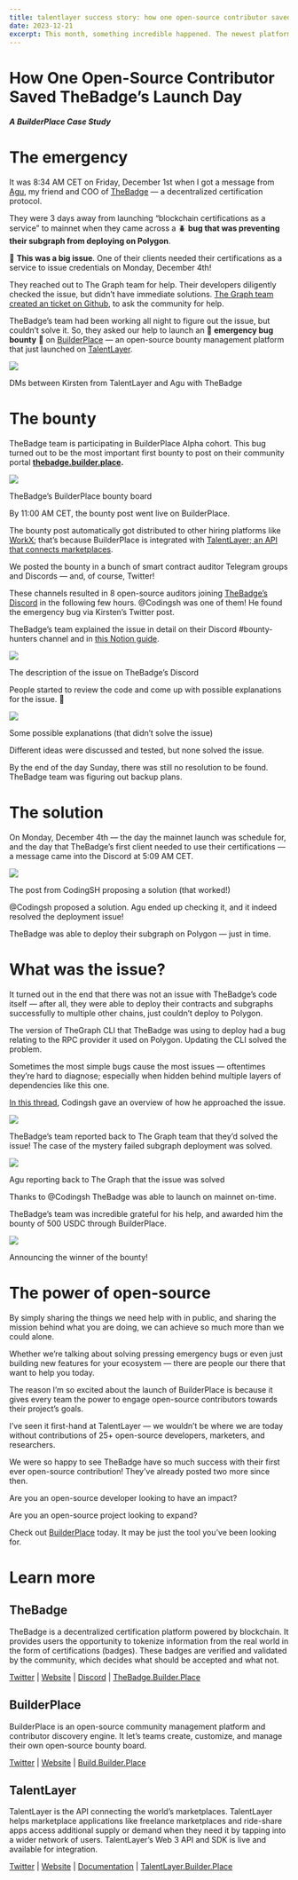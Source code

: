 ```yaml
---
title: talentlayer success story: how one open-source contributor saved TheBadge’s launch day
date: 2023-12-21
excerpt: This month, something incredible happened. The newest platform to launch on TalentLayer, #BuilderPlace, ended up helping a startup solve an emergency bug that was preventing their mainnet launch! It all started at 8:34 AM on Friday,...
---
```

  
# How One Open-Source Contributor Saved TheBadge’s Launch Day

##### A BuilderPlace Case Study

# The emergency

It was 8:34 AM CET on Friday, December 1st when I got a message from  [Agu](https://twitter.com/Agupane), my friend and COO of  [TheBadge](https://www.thebadge.xyz/)  — a decentralized certification protocol.

They were 3 days away from launching “blockchain certifications as a service” to mainnet when they came across a 🪲  **bug that was preventing their subgraph from deploying on Polygon**.

🤯  **This was a big issue**. One of their clients needed their certifications as a service to issue credentials on Monday, December 4th!

They reached out to The Graph team for help. Their developers diligently checked the issue, but didn’t have immediate solutions.  [The Graph team created an ticket on Github](https://github.com/graphprotocol/graph-node/issues/5035), to ask the community for help.

TheBadge’s team had been working all night to figure out the issue, but couldn’t solve it. So, they asked our help to launch an 🚨  **emergency bug bounty**  🚨 on  [BuilderPlace](https://builder.place/)  — an open-source bounty management platform that just launched on  [TalentLayer](https://docs.talentlayer.org/).

![](https://miro.medium.com/v2/resize:fit:1400/1*D__-0tvavXMAgRL22dz-eQ.png)

DMs between Kirsten from TalentLayer and Agu with TheBadge

# The bounty

TheBadge team is participating in BuilderPlace Alpha cohort. This bug turned out to be the most important first bounty to post on their community portal  [**thebadge.builder.place**](http://thebadge.builder.place/)**.**

![](https://miro.medium.com/v2/resize:fit:1400/1*DQhQPV4EApGyjj67cgADOw.png)

TheBadge’s BuilderPlace bounty board

By 11:00 AM CET, the bounty post went live on BuilderPlace.

The bounty post automatically got distributed to other hiring platforms like  [WorkX](https://workx.io/); that’s because BuilderPlace is integrated with  [TalentLayer; an API that connects marketplaces](https://docs.talentlayer.org/).

We posted the bounty in a bunch of smart contract auditor Telegram groups and Discords — and, of course, Twitter!

These channels resulted in 8 open-source auditors joining  [TheBadge’s Discord](https://discord.com/invite/FTxtkgbAC4)  in the following few hours. @Codingsh was one of them! He found the emergency bug via Kirsten’s Twitter post.

TheBadge’s team explained the issue in detail on their Discord #bounty-hunters channel and in  [this Notion guide](https://www.notion.so/Emergency-Bug-Bounty-9f51733fe88540ccb5b6fbe4f7cdcc93?pvs=21).

![](https://miro.medium.com/v2/resize:fit:1400/1*JJvvnAdXUUvm1d10eH7EAg.png)

The description of the issue on TheBadge’s Discord

People started to review the code and come up with possible explanations for the issue. 🤔

![](https://miro.medium.com/v2/resize:fit:1400/1*WDdfe70fCUqSz-oSRh5E6A.png)

Some possible explanations (that didn’t solve the issue)

Different ideas were discussed and tested, but none solved the issue.

By the end of the day Sunday, there was still no resolution to be found. TheBadge team was figuring out backup plans.

# The solution

On Monday, December 4th — the day the mainnet launch was schedule for, and the day that TheBadge’s first client needed to use their certifications — a message came into the Discord at 5:09 AM CET.

![](https://miro.medium.com/v2/resize:fit:1400/1*ZgMA6BW0FAtjQuVkIPC0iw.png)

The post from CodingSH proposing a solution (that worked!)

@Codingsh proposed a solution. Agu ended up checking it, and it indeed resolved the deployment issue!

TheBadge was able to deploy their subgraph on Polygon — just in time.

# What was the issue?

It turned out in the end that there was not an issue with TheBadge’s code itself — after all, they were able to deploy their contracts and subgraphs successfully to multiple other chains, just couldn’t deploy to Polygon.

The version of TheGraph CLI that TheBadge was using to deploy had a bug relating to the RPC provider it used on Polygon. Updating the CLI solved the problem.

Sometimes the most simple bugs cause the most issues — oftentimes they’re hard to diagnose; especially when hidden behind multiple layers of dependencies like this one.

[In this thread](https://twitter.com/codingsh/status/1738008073493766617), Codingsh gave an overview of how he approached the issue.

![](https://miro.medium.com/v2/resize:fit:1400/1*iQ_9k8SPvQ3_VB8sH1Ke9A.png)

TheBadge’s team reported back to The Graph team that they’d solved the issue! The case of the mystery failed subgraph deployment was solved.

![](https://miro.medium.com/v2/resize:fit:1400/1*ubULhlRNocz0kFw9LMfXVw.png)

Agu reporting back to The Graph that the issue was solved

Thanks to @Codingsh TheBadge was able to launch on mainnet on-time.

TheBadge’s team was incredible grateful for his help, and awarded him the bounty of 500 USDC through BuilderPlace.

![](https://miro.medium.com/v2/resize:fit:1400/1*vnNA-P6i0_64TOZzIs45Og.png)

Announcing the winner of the bounty!

# The power of open-source

By simply sharing the things we need help with in public, and sharing the mission behind what you are doing, we can achieve so much more than we could alone.

Whether we’re talking about solving pressing emergency bugs or even just building new features for your ecosystem — there are people our there that want to help you today.

The reason I’m so excited about the launch of BuilderPlace is because it gives every team the power to engage open-source contributors towards their project’s goals.

I’ve seen it first-hand at TalentLayer — we wouldn’t be where we are today without contributions of 25+ open-source developers, marketers, and researchers.

We were so happy to see TheBadge have so much success with their first ever open-source contribution! They’ve already posted two more since then.

Are you an open-source developer looking to have an impact?

Are you an open-source project looking to expand?

Check out  [BuilderPlace](https://builder.place/)  today. It may be just the tool you’ve been looking for.

# Learn more

## **TheBadge**

TheBadge is a decentralized certification platform powered by blockchain. It provides users the opportunity to tokenize information from the real world in the form of certifications (badges). These badges are verified and validated by the community, which decides what should be accepted and what not.

[Twitter](https://twitter.com/thebadgexyz)  |  [Website](https://www.thebadge.xyz/)  |  [Discord](https://discord.com/invite/FTxtkgbAC4)  |  [TheBadge.Builder.Place](https://thebadge.builder.place/)

## **BuilderPlace**

BuilderPlace is an open-source community management platform and contributor discovery engine. It let’s teams create, customize, and manage their own open-source bounty board.

[Twitter](https://twitter.com/builderplace)  |  [Website](https://builder.place/)  |  [Build.Builder.Place](https://build.builder.place/)

## **TalentLayer**

TalentLayer is the API connecting the world’s marketplaces. TalentLayer helps marketplace applications like freelance marketplaces and ride-share apps access additional supply or demand when they need it by tapping into a wider network of users. TalentLayer’s Web 3 API and SDK is live and available for integration.

[Twitter](https://twitter.com/TalentLayer)  |  [Website](https://talentlayer.org/)  |  [Documentation](https://docs.talentlayer.org/)  |  [TalentLayer.Builder.Place](https://talentlayer.builder.place/)